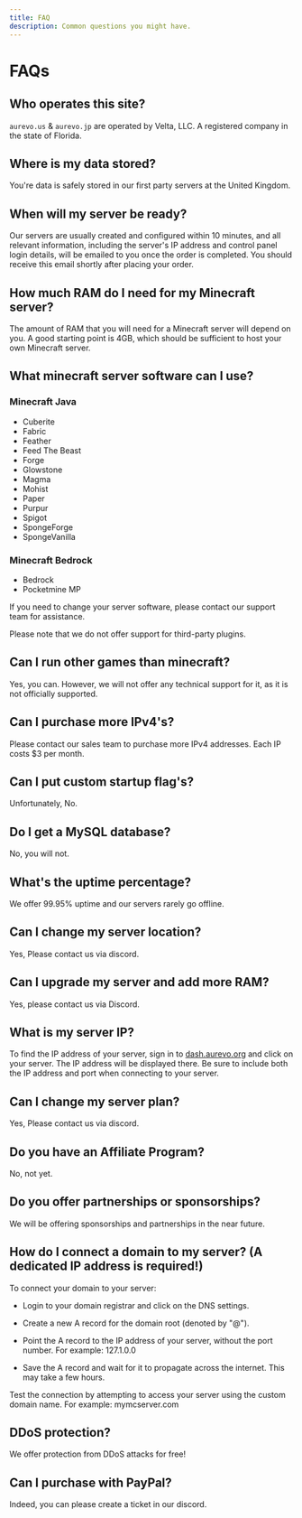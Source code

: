 ```yaml
---
title: FAQ
description: Common questions you might have.
---
```


# FAQs

## Who operates this site?
`aurevo.us` & `aurevo.jp` are operated by Velta, LLC. A registered company in the state of Florida.

## Where is my data stored?
You're data is safely stored in our first party servers at the United Kingdom.

## When will my server be ready?

Our servers are usually created and configured within 10 minutes, and all relevant information, including the server's IP address and control panel login details, will be emailed to you once the order is completed. You should receive this email shortly after placing your order.

## How much RAM do I need for my Minecraft server?

The amount of RAM that you will need for a Minecraft server will depend on you. A good starting point is 4GB, which should be sufficient to host your own Minecraft server.

## What minecraft server software can I use?

### Minecraft Java

- Cuberite
- Fabric
- Feather
- Feed The Beast
- Forge
- Glowstone
- Magma
- Mohist
- Paper
- Purpur
- Spigot
- SpongeForge
- SpongeVanilla

### Minecraft Bedrock

- Bedrock
- Pocketmine MP

If you need to change your server software, please contact our support team for assistance.

Please note that we do not offer support for third-party plugins.

## Can I run other games than minecraft?

Yes, you can. However, we will not offer any technical support for it, as it is not officially supported.

## Can I purchase more IPv4's?

Please contact our sales team to purchase more IPv4 addresses. Each IP costs $3 per month.

## Can I put custom startup flag's?

Unfortunately, No.

## Do I get a MySQL database?

No, you will not.

## What's the uptime percentage?

We offer 99.95% uptime and our servers rarely go offline.

## Can I change my server location?

Yes, Please contact us via discord.

## Can I upgrade my server and add more RAM?

Yes, please contact us via Discord.

## What is my server IP?

To find the IP address of your server, sign in to [dash.aurevo.org](dash.aurevo.org) and click on your server. The IP address will be displayed there. Be sure to include both the IP address and port when connecting to your server.

## Can I change my server plan?

Yes, Please contact us via discord.

## Do you have an Affiliate Program?

No, not yet.

## Do you offer partnerships or sponsorships?

We will be offering sponsorships and partnerships in the near future.

## How do I connect a domain to my server? (A dedicated IP address is required!)

To connect your domain to your server:

- Login to your domain registrar and click on the DNS settings.

- Create a new A record for the domain root (denoted by "@").

- Point the A record to the IP address of your server, without the port number. For example: 127.1.0.0

- Save the A record and wait for it to propagate across the internet. This may take a few hours.

Test the connection by attempting to access your server using the custom domain name. For example: mymcserver.com

## DDoS protection?
We offer protection from DDoS attacks for free!

## Can I purchase with PayPal?
Indeed, you can please create a ticket in our discord. 
